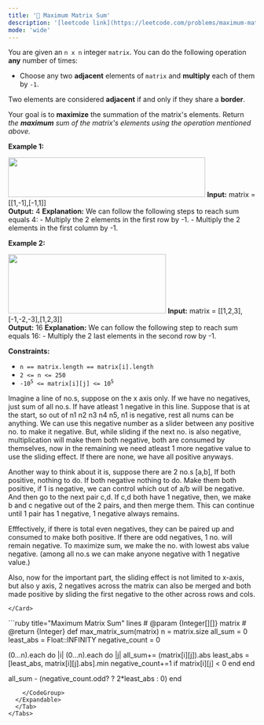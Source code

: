 ```yaml
---
title: '🧀 Maximum Matrix Sum'
description: '[leetcode link](https://leetcode.com/problems/maximum-matrix-sum/description/)'
mode: 'wide'
---
```

<Tabs>
  <Tab title="Question" icon="circle-question" iconType="regular">
    <Card>
      <p>You are given an <code>n x n</code> integer <code>matrix</code>. You can do the following operation <strong>any</strong> number of times:</p>  <ul>  <li>Choose any two <strong>adjacent</strong> elements of <code>matrix</code> and <strong>multiply</strong> each of them by <code>-1</code>.</li> </ul>  <p>Two elements are considered <strong>adjacent</strong> if and only if they share a <strong>border</strong>.</p>  <p>Your goal is to <strong>maximize</strong> the summation of the matrix&#39;s elements. Return <em>the <strong>maximum</strong> sum of the matrix&#39;s elements using the operation mentioned above.</em></p>   <p><strong class="example">Example 1:</strong></p> <img alt="" src="https://assets.leetcode.com/uploads/2021/07/16/pc79-q2ex1.png" style="width: 401px; height: 81px;" />  <strong>Input:</strong> matrix = [[1,-1],[-1,1]] <br/> <strong>Output:</strong> 4 <b>Explanation:</b> We can follow the following steps to reach sum equals 4: - Multiply the 2 elements in the first row by -1. - Multiply the 2 elements in the first column by -1.   <p><strong class="example">Example 2:</strong></p> <img alt="" src="https://assets.leetcode.com/uploads/2021/07/16/pc79-q2ex2.png" style="width: 321px; height: 121px;" />  <strong>Input:</strong> matrix = [[1,2,3],[-1,-2,-3],[1,2,3]] <br/> <strong>Output:</strong> 16 <b>Explanation:</b> We can follow the following step to reach sum equals 16: - Multiply the 2 last elements in the second row by -1.    <p><strong>Constraints:</strong></p>  <ul>  <li><code>n == matrix.length == matrix[i].length</code></li>  <li><code>2 &lt;= n &lt;= 250</code></li>  <li><code>-10<sup>5</sup> &lt;= matrix[i][j] &lt;= 10<sup>5</sup></code></li> </ul> 
    </Card>
  </Tab>
  <Tab title="Solution" icon="lightbulb" iconType="regular" >
    <Card>
      Imagine a line of no.s, suppose on the x axis only. If we have no negatives, just sum of all no.s. If have atleast 1 negative in this line.
Suppose that is at the start, so out of n1 n2 n3 n4 n5, n1 is negative, rest all nums can be anything. We can use this negative number as a slider between any positive no. to make it negative. But, while sliding if the next no. is also negative, multiplication will make them both negative, both are consumed by themselves, now in the remaining we need atleast 1 more negative value to use the sliding effect. If there are none, we have all positive anyways. 

Another way to think about it is, suppose there are 2 no.s [a,b], If both positive, nothing to do. If both negative nothing to do. Make them both positive, if 1 is negative, we can control which out of a/b will be negative. And then go to the next pair c,d. If c,d both have 1 negative, then, we make b and c negative out of the 2 pairs, and then merge them. This can continue until 1 pair has 1 negative, 1 negative always remains.

Efffectively, if there is total even negatives, they can be paired up and consumed to make both positive. If there are odd negatives, 1 no. will remain negative. To maximize sum, we make the no. with lowest abs value negative. (among all no.s we can make anyone negative with 1 negative value.)

Also, now for the important part, the sliding effect is not limited to x-axis, but also y axis,  2 negatives across the matrix can also be merged and both made positive by sliding the first negative to the other across rows and cols.


    </Card>
  <Expandable title="code">
    <CodeGroup dropdown>
```ruby title="Maximum Matrix Sum" lines
# @param {Integer[][]} matrix
# @return {Integer}
def max_matrix_sum(matrix)
  n = matrix.size
  all_sum = 0
  least_abs = Float::INFINITY
  negative_count = 0

  (0...n).each do |i|
    (0...n).each do |j|
      all_sum+= (matrix[i][j]).abs
      least_abs = [least_abs, matrix[i][j].abs].min
      negative_count+=1 if matrix[i][j] < 0
    end
  end

  all_sum -  (negative_count.odd? ? 2*least_abs : 0)
end
```
    </CodeGroup>
  </Expandable>
  </Tab>
</Tabs>